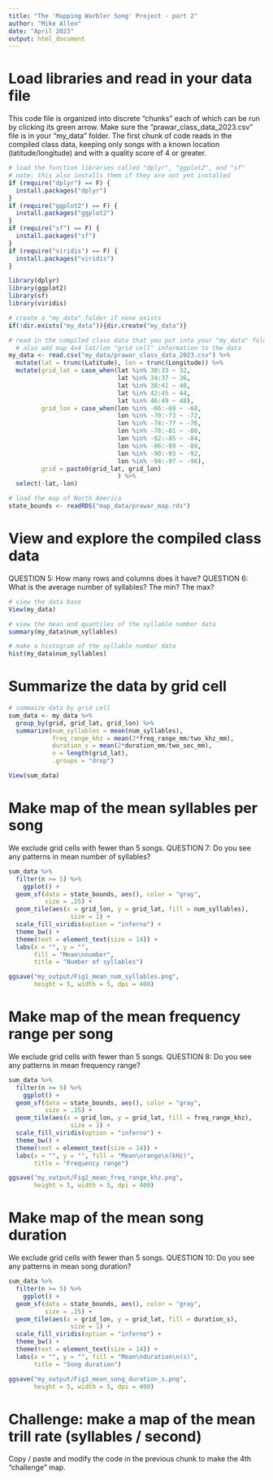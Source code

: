 ```yaml
---
title: "The 'Mapping Warbler Song' Project - part 2"
author: "Mike Allen"
date: "April 2023"
output: html_document
---
```

# Load libraries and read in your data file
This code file is organized into discrete "chunks" each of which can be run by clicking its green arrow. Make sure the "prawar_class_data_2023.csv" file is in your "my_data" folder. The first chunk of code reads in the compiled class data, keeping only songs with a known location (latitude/longitude) and with a quality score of 4 or greater.
```r
# load the function libraries called "dplyr", "ggplot2", and "sf"
# note: this also installs them if they are not yet installed
if (require("dplyr") == F) {
  install.packages("dplyr")
}
if (require("ggplot2") == F) {
  install.packages("ggplot2")
}
if (require("sf") == F) {
  install.packages("sf")
}
if (require("viridis") == F) {
  install.packages("viridis")
}

library(dplyr)
library(ggplot2)
library(sf)
library(viridis)

# create a "my_data" folder if none exists
if(!dir.exists("my_data")){dir.create("my_data")}

# read in the compiled class data that you put into your "my_data" folder
  # also add map 4x4 lat/lon "grid cell" information to the data
my_data <- read.csv("my_data/prawar_class_data_2023.csv") %>%
  mutate(lat = trunc(Latitude), lon = trunc(Longitude)) %>%
  mutate(grid_lat = case_when(lat %in% 30:33 ~ 32,
                              lat %in% 34:37 ~ 36,
                              lat %in% 38:41 ~ 40,
                              lat %in% 42:45 ~ 44,
                              lat %in% 46:49 ~ 48),
         grid_lon = case_when(lon %in% -66:-69 ~ -68,
                              lon %in% -70:-73 ~ -72,
                              lon %in% -74:-77 ~ -76,
                              lon %in% -78:-81 ~ -80,
                              lon %in% -82:-85 ~ -84,
                              lon %in% -86:-89 ~ -88,
                              lon %in% -90:-93 ~ -92,
                              lon %in% -94:-97 ~ -96),
         grid = paste0(grid_lat, grid_lon)
                              ) %>%
  select(-lat,-lon)

# load the map of North America
state_bounds <- readRDS("map_data/prawar_map.rds")
```
# View and explore the compiled class data
QUESTION 5: How many rows and columns does it have?
QUESTION 6: What is the average number of syllables? The min? The max?
```r
# view the data base
View(my_data)

# view the mean and quantiles of the syllable number data
summary(my_data$num_syllables)

# make a histogram of the syllable number data
hist(my_data$num_syllables)
```
# Summarize the data by grid cell
```r
# summaize data by grid cell
sum_data <- my_data %>%
  group_by(grid, grid_lat, grid_lon) %>%
  summarize(num_syllables = mean(num_syllables),
            freq_range_khz = mean(2*freq_range_mm/two_khz_mm),
            duration_s = mean(2*duration_mm/two_sec_mm),
            n = length(grid_lat),
            .groups = "drop")

View(sum_data)
```

# Make map of the mean syllables per song
We exclude grid cells with fewer than 5 songs.
QUESTION 7: Do you see any patterns in mean number of syllables?
```r
sum_data %>%
  filter(n >= 5) %>%
    ggplot() +
  geom_sf(data = state_bounds, aes(), color = "gray",
          size = .25) +
  geom_tile(aes(x = grid_lon, y = grid_lat, fill = num_syllables), 
                 size = 1) +
  scale_fill_viridis(option = "inferno") +
  theme_bw() + 
  theme(text = element_text(size = 14)) +
  labs(x = "", y = "",
       fill = "Mean\nnumber",
       title = "Number of syllables")

ggsave("my_output/Fig1_mean_num_syllables.png", 
       height = 5, width = 5, dpi = 400)
```
# Make map of the mean frequency range per song
We exclude grid cells with fewer than 5 songs.
QUESTION 8: Do you see any patterns in mean frequency range?
```r
sum_data %>%
  filter(n >= 5) %>%
    ggplot() +
  geom_sf(data = state_bounds, aes(), color = "gray",
          size = .25) +
  geom_tile(aes(x = grid_lon, y = grid_lat, fill = freq_range_khz), 
                 size = 1) +
  scale_fill_viridis(option = "inferno") +
  theme_bw() + 
  theme(text = element_text(size = 14)) +
  labs(x = "", y = "", fill = "Mean\nrange\n(kHz)",
       title = "Frequency range")

ggsave("my_output/Fig2_mean_freq_range_khz.png", 
       height = 5, width = 5, dpi = 400)
```
# Make map of the mean song duration
We exclude grid cells with fewer than 5 songs.
QUESTION 10: Do you see any patterns in mean song duration?
```r
sum_data %>%
  filter(n >= 5) %>%
    ggplot() +
  geom_sf(data = state_bounds, aes(), color = "gray",
          size = .25) +
  geom_tile(aes(x = grid_lon, y = grid_lat, fill = duration_s), 
                 size = 1) +
  scale_fill_viridis(option = "inferno") +
  theme_bw() + 
  theme(text = element_text(size = 14)) +
  labs(x = "", y = "", fill = "Mean\nduration\n(s)",
       title = "Song duration")

ggsave("my_output/Fig3_mean_song_duration_s.png", 
       height = 5, width = 5, dpi = 400)
```
# Challenge: make a map of the mean trill rate (syllables / second)
Copy / paste and modify the code in the previous chunk to make the 4th "challenge" map.
```r


```